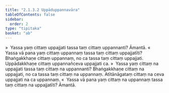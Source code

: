 ```yaml
---
title: "2.1.3.2 Uppāduppannavāra"
tableOfContents: false
sidebar:
  order: 2
type: "tipitaka"
basket: "ab"
---
```



<DynamicBreadcrumb />

<Division number="106">

<Paragraph number="507">
»  Yassa yaṃ cittaṃ uppajjati tassa taṃ cittaṃ uppannanti? Āmantā.
</Paragraph>

<Paragraph number="508">
«  Yassa vā pana yaṃ cittaṃ uppannaṃ tassa taṃ cittaṃ uppajjatīti?
</Paragraph>

<Paragraph number="509">
Bhaṅgakkhaṇe cittaṃ uppannaṃ, no ca tassa taṃ cittaṃ uppajjati. Uppādakkhaṇe cittaṃ uppannañceva uppajjati ca.
</Paragraph>

<Paragraph number="510">
»  Yassa yaṃ cittaṃ na uppajjati tassa taṃ cittaṃ na uppannanti?
</Paragraph>

<Paragraph number="511">
Bhaṅgakkhaṇe cittaṃ na uppajjati, no ca tassa taṃ cittaṃ na uppannaṃ. Atītānāgataṃ cittaṃ na ceva uppajjati na ca uppannaṃ.
</Paragraph>

<Paragraph number="512">
«  Yassa vā pana yaṃ cittaṃ na uppannaṃ tassa taṃ cittaṃ na uppajjatīti? Āmantā.
</Paragraph>
</Division>